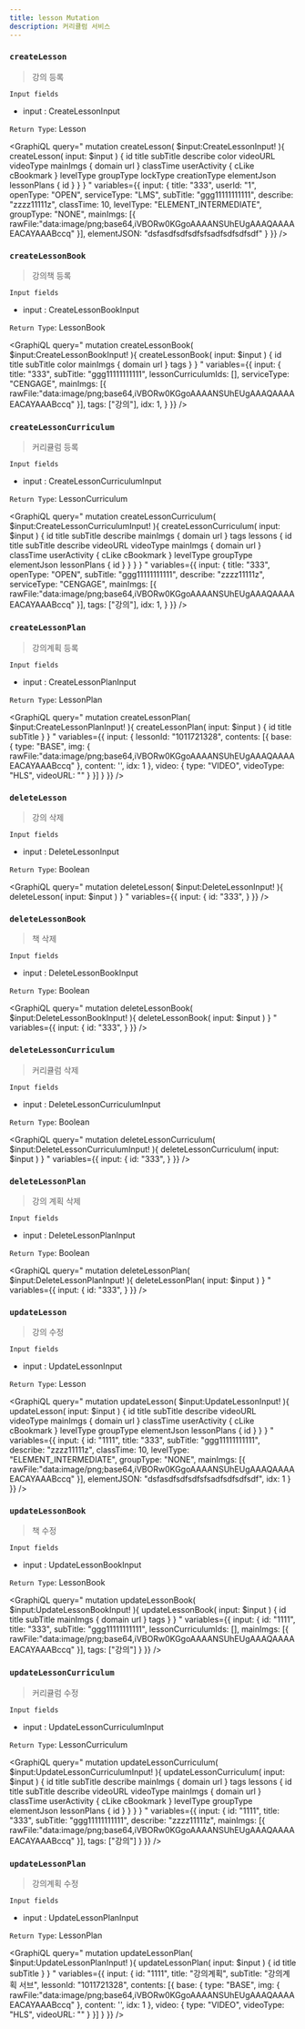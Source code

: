 ```yaml
---
title: lesson Mutation
description: 커리큘럼 서비스 
---
```



### `createLesson`
> 강의 등록


`Input fields`
* input : <Link to="/input/lesson/#CreateLessonInput">CreateLessonInput</Link>

`Return Type`: <Link to="/object/lesson/#Lesson">Lesson</Link>

<GraphiQL
  query="
  mutation createLesson( $input:CreateLessonInput! ){
    createLesson( input: $input ) {
      id
      title
      subTitle
      describe
      color
      videoURL
      videoType
      mainImgs {
        domain
        url
      }
      classTime
      userActivity {
        cLike
        cBookmark
      }
      levelType
      groupType
      lockType
      creationType
      elementJson
      lessonPlans {
        id
      }
    }
  }
  "
  variables={{
    input: {
      title: "333", 
      userId: "1",
      openType: "OPEN",
      serviceType: "LMS",
      subTitle: "ggg11111111111", 
      describe: "zzzz11111z", 
      classTime: 10, 
      levelType: "ELEMENT_INTERMEDIATE", 
      groupType: "NONE", 
      mainImgs: [{
        rawFile:"data:image/png;base64,iVBORw0KGgoAAAANSUhEUgAAAQAAAAEACAYAAABccq"
      }],
      elementJSON: "dsfasdfsdfsdfsfsadfsdfsdfsdf"
    }
  }}
/>


### `createLessonBook`
> 강의책 등록


`Input fields`
* input : <Link to="/input/lesson/#CreateLessonBookInput">CreateLessonBookInput</Link>

`Return Type`: <Link to="/object/lesson/#LessonBook">LessonBook</Link>

<GraphiQL
  query="
  mutation createLessonBook( $input:CreateLessonBookInput! ){
    createLessonBook( input: $input ) {
      id
      title
      subTitle
      color
      mainImgs {
        domain
        url
      }
      tags 
    }
  }
  "
  variables={{
    input: {
      title: "333", 
      subTitle: "ggg11111111111", 
      lessonCurriculumIds: [],
      serviceType: "CENGAGE",
      mainImgs: [{
        rawFile:"data:image/png;base64,iVBORw0KGgoAAAANSUhEUgAAAQAAAAEACAYAAABccq"
      }],
      tags: ["강의"],
      idx: 1,
    }
  }}
/>



### `createLessonCurriculum`
> 커리큘럼 등록


`Input fields`
* input : <Link to="/input/lesson/#CreateLessonCurriculumInput">CreateLessonCurriculumInput</Link>

`Return Type`: <Link to="/object/lesson/#LessonCurriculum">LessonCurriculum</Link>

<GraphiQL
  query="
  mutation createLessonCurriculum( $input:CreateLessonCurriculumInput! ){
    createLessonCurriculum( input: $input ) {
      id
      title
      subTitle
      describe
      mainImgs {
        domain
        url
      }
      tags 
      lessons {
        id
        title
        subTitle
        describe
        videoURL
        videoType
        mainImgs {
          domain
          url
        }
        classTime
        userActivity {
          cLike
          cBookmark
        }
        levelType
        groupType
        elementJson
        lessonPlans {
          id
        }
      }
    }
  }
  "
  variables={{
    input: {
      title: "333", 
      openType: "OPEN",
      subTitle: "ggg11111111111", 
      describe: "zzzz11111z", 
      serviceType: "CENGAGE",
      mainImgs: [{
        rawFile:"data:image/png;base64,iVBORw0KGgoAAAANSUhEUgAAAQAAAAEACAYAAABccq"
      }],
      tags: ["강의"],
      idx: 1,
    }
  }}
/>



### `createLessonPlan`
> 강의계획 등록


`Input fields`
* input : <Link to="/input/lesson/#CreateLessonPlanInput">CreateLessonPlanInput</Link>

`Return Type`: <Link to="/object/lesson/#LessonPlan">LessonPlan</Link>

<GraphiQL
  query="
  mutation createLessonPlan( $input:CreateLessonPlanInput! ){
    createLessonPlan( input: $input ) {
      id
      title
      subTitle
    }
  }
  "
  variables={{
    input: {
      lessonId: "1011721328",
      contents: [{
        base: {
          type: "BASE",
          img: {
            rawFile:"data:image/png;base64,iVBORw0KGgoAAAANSUhEUgAAAQAAAAEACAYAAABccq"
          },
          content: '',
          idx: 1
        },
        video: {
          type: "VIDEO",
          videoType: "HLS",
          videoURL: ""
        }
      }]
    }
  }}
/>



### `deleteLesson`
> 강의 삭제


`Input fields`
* input : <Link to="/input/lesson/#DeleteLessonInput">DeleteLessonInput</Link>

`Return Type`: Boolean

<GraphiQL
  query="
  mutation deleteLesson( $input:DeleteLessonInput! ){
    deleteLesson( input: $input )
  }
  "
  variables={{
    input: {
      id: "333", 
    }
  }}
/>


### `deleteLessonBook`
> 책 삭제


`Input fields`
* input : <Link to="/input/lesson/#DeleteLessonBookInput">DeleteLessonBookInput</Link>

`Return Type`: Boolean

<GraphiQL
  query="
  mutation deleteLessonBook( $input:DeleteLessonBookInput! ){
    deleteLessonBook( input: $input )
  }
  "
  variables={{
    input: {
      id: "333", 
    }
  }}
/>


### `deleteLessonCurriculum`
> 커리큘럼 삭제


`Input fields`
* input : <Link to="/input/lesson/#DeleteLessonCurriculumInput">DeleteLessonCurriculumInput</Link>

`Return Type`: Boolean

<GraphiQL
  query="
  mutation deleteLessonCurriculum( $input:DeleteLessonCurriculumInput! ){
    deleteLessonCurriculum( input: $input )
  }
  "
  variables={{
    input: {
      id: "333", 
    }
  }}
/>


### `deleteLessonPlan`
> 강의 계획 삭제


`Input fields`
* input : <Link to="/input/lesson/#DeleteLessonPlanInput">DeleteLessonPlanInput</Link>

`Return Type`: Boolean

<GraphiQL
  query="
  mutation deleteLessonPlan( $input:DeleteLessonPlanInput! ){
    deleteLessonPlan( input: $input )
  }
  "
  variables={{
    input: {
      id: "333", 
    }
  }}
/>





### `updateLesson`
> 강의 수정


`Input fields`
* input : <Link to="/input/lesson/#UpdateLessonInput">UpdateLessonInput</Link>

`Return Type`: <Link to="/object/lesson/#Lesson">Lesson</Link>

<GraphiQL
  query="
  mutation updateLesson( $input:UpdateLessonInput! ){
    updateLesson( input: $input ) {
      id
      title
      subTitle
      describe
      videoURL
      videoType
      mainImgs {
        domain
        url
      }
      classTime
      userActivity {
        cLike
        cBookmark
      }
      levelType
      groupType
      elementJson
      lessonPlans {
        id
      }
    }
  }
  "
  variables={{
    input: {
      id: "1111",
      title: "333", 
      subTitle: "ggg11111111111", 
      describe: "zzzz11111z", 
      classTime: 10, 
      levelType: "ELEMENT_INTERMEDIATE", 
      groupType: "NONE", 
      mainImgs: [{
        rawFile:"data:image/png;base64,iVBORw0KGgoAAAANSUhEUgAAAQAAAAEACAYAAABccq"
      }],
      elementJSON: "dsfasdfsdfsdfsfsadfsdfsdfsdf",
      idx: 1
    }
  }}
/>

### `updateLessonBook`
> 책 수정


`Input fields`
* input : <Link to="/input/lesson/#UpdateLessonBookInput">UpdateLessonBookInput</Link>

`Return Type`: <Link to="/object/lesson/#LessonBook">LessonBook</Link>

<GraphiQL
  query="
  mutation updateLessonBook( $input:UpdateLessonBookInput! ){
    updateLessonBook( input: $input ) {
      id
      title
      subTitle
      mainImgs {
        domain
        url
      }
      tags 
    }
  }
  "
  variables={{
    input: {
      id: "1111",
      title: "333", 
      subTitle: "ggg11111111111", 
      lessonCurriculumIds: [],
      mainImgs: [{
        rawFile:"data:image/png;base64,iVBORw0KGgoAAAANSUhEUgAAAQAAAAEACAYAAABccq"
      }],
      tags: ["강의"]
    }
  }}
/>


### `updateLessonCurriculum`
> 커리큘럼 수정


`Input fields`
* input : <Link to="/input/lesson/#UpdateLessonCurriculumInput">UpdateLessonCurriculumInput</Link>

`Return Type`: <Link to="/object/lesson/#LessonCurriculum">LessonCurriculum</Link>

<GraphiQL
  query="
  mutation updateLessonCurriculum( $input:UpdateLessonCurriculumInput! ){
    updateLessonCurriculum( input: $input ) {
      id
      title
      subTitle
      describe
      mainImgs {
        domain
        url
      }
      tags 
      lessons {
        id
        title
        subTitle
        describe
        videoURL
        videoType
        mainImgs {
          domain
          url
        }
        classTime
        userActivity {
          cLike
          cBookmark
        }
        levelType
        groupType
        elementJson
        lessonPlans {
          id
        }
      }
    }
  }
  "
  variables={{
    input: {
      id: "1111",
      title: "333", 
      subTitle: "ggg11111111111", 
      describe: "zzzz11111z", 
      mainImgs: [{
        rawFile:"data:image/png;base64,iVBORw0KGgoAAAANSUhEUgAAAQAAAAEACAYAAABccq"
      }],
      tags: ["강의"]
    }
  }}
/>

### `updateLessonPlan`
> 강의계획 수정


`Input fields`
* input : <Link to="/input/lesson/#UpdateLessonPlanInput">UpdateLessonPlanInput</Link>

`Return Type`: <Link to="/object/lesson/#LessonPlan">LessonPlan</Link>

<GraphiQL
  query="
  mutation updateLessonPlan( $input:UpdateLessonPlanInput! ){
    updateLessonPlan( input: $input ) {
      id
      title
      subTitle
    }
  }
  "
  variables={{
    input: {
      id: "1111",
      title: "강의계획", 
      subTitle: "강의계획 서브",
      lessonId: "1011721328",
      contents: [{
        base: {
          type: "BASE",
          img: {
            rawFile:"data:image/png;base64,iVBORw0KGgoAAAANSUhEUgAAAQAAAAEACAYAAABccq"
          },
          content: '',
          idx: 1
        },
        video: {
          type: "VIDEO",
          videoType: "HLS",
          videoURL: ""
        }
      }]
    }
  }}
/>